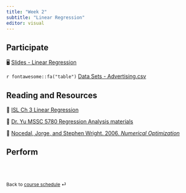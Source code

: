 ```yaml
---
title: "Week 2"
subtitle: "Linear Regression"
editor: visual
---
```


::: callout-important
<!-- Homework 1 released. -->
:::

## Participate

🖥️ [Slides - Linear Regression](/slides/03-linear-reg.html)

`r fontawesome::fa("table")` [Data Sets - Advertising.csv](https://www.statlearning.com/resources-second-edition)

## Reading and Resources

📖 [ISL Ch 3 Linear Regression](https://www.statlearning.com/)

📖 [Dr. Yu MSSC 5780 Regression Analysis materials](https://math4780-f23.github.io/website/)

📖 [Nocedal, Jorge, and Stephen Wright. 2006. *Numerical Optimization*](https://www.math.uci.edu/~qnie/Publications/NumericalOptimization.pdf)

## Perform

<!-- 📋 [Homework 1](/hw/hw-1.html) -->

<!-- 📋 [Lab-02 Quarto File](/exercise/lab02-quarto.html) -->

<!-- 📋 [Lab-03 Markdown](/exercise/lab03-markdown.html) -->

<!-- 📋 [Lab-04 Code Chunk](/exercise/lab04-chunk.html) -->

<br><br>

::: {style="font-size: 0.875em;"}
Back to [course schedule](/ "Course schedule") ⏎
:::
